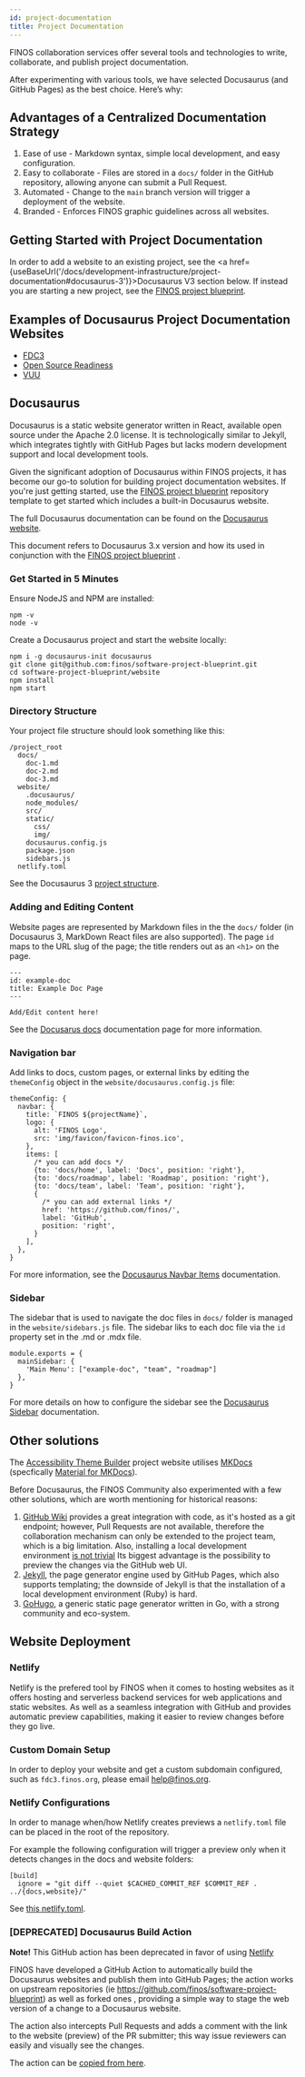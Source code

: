```yaml
---
id: project-documentation
title: Project Documentation
---
```



FINOS collaboration services offer several tools and technologies to write, collaborate, and publish project documentation.

After experimenting with various tools, we have selected Docusaurus (and GitHub Pages) as the best choice. Here’s why:

## Advantages of a Centralized Documentation Strategy

1. Ease of use - Markdown syntax, simple local development, and easy configuration.
2. Easy to collaborate - Files are stored in a `docs/` folder in the GitHub repository, allowing anyone can submit a Pull Request.
3. Automated - Change to the `main` branch version will trigger a deployment of the website.
4. Branded - Enforces FINOS graphic guidelines across all websites.

## Getting Started with Project Documentation

In order to add a website to an existing project, see the <a href={useBaseUrl('/docs/development-infrastructure/project-documentation#docusaurus-3')}>Docusaurus V3</a> section below. If instead you are starting a new project, see the [FINOS project blueprint](https://community.finos.org/docs/collaboration-infrastructure/#finos-project-blueprint).

## Examples of Docusaurus Project Documentation Websites

- [FDC3](https://fd3.finos.org)
- [Open Source Readiness](https://osr.finos.org)
- [VUU](https://vuu.finos.org)

## Docusaurus

Docusaurus is a static website generator written in React, available open source under the Apache 2.0 license. It is technologically similar to Jekyll, which integrates tightly with GitHub Pages but lacks modern development support and local development tools.

Given the significant adoption of Docusaurus within FINOS projects, it has become our go-to solution for building project documentation websites. If you're just getting started, use the [FINOS project blueprint](https://github.com/finos/project-blueprint) repository template to get started which includes a built-in Docusaurus website.

The full Docusaurus documentation can be found on the [Docusaurus website](https://docusaurus.io/).

This document refers to Docusaurus 3.x version and how its used in conjunction with the [FINOS project blueprint](https://github.com/finos/project-blueprint) .

### Get Started in 5 Minutes

Ensure NodeJS and NPM are installed:
```
npm -v
node -v
```

Create a Docusaurus project and start the website locally:
```
npm i -g docusaurus-init docusaurus
git clone git@github.com:finos/software-project-blueprint.git
cd software-project-blueprint/website
npm install
npm start
```

### Directory Structure

Your project file structure should look something like this:
```
/project_root
  docs/
    doc-1.md
    doc-2.md
    doc-3.md
  website/
    .docusaurus/
    node_modules/
    src/
    static/
      css/
      img/
    docusaurus.config.js
    package.json
    sidebars.js
  netlify.toml  
```

See the Docusaurus 3 [project structure](https://docusaurus.io/docs/installation#project-structure). 

### Adding and Editing Content

Website pages are represented by Markdown files in the the `docs/` folder (in Docusaurus 3, MarkDown React files are also supported). The page `id` maps to the URL slug of the page; the title renders out as an `<h1>` on the page.

```
---
id: example-doc
title: Example Doc Page
---

Add/Edit content here!
```

See the [Docusarus docs](https://docusaurus.io/docs/docs-introduction) documentation page for more information.

### Navigation bar

Add links to docs, custom pages, or external links by editing the `themeConfig` object in the `website/docusaurus.config.js` file:
```
themeConfig: {
  navbar: {
    title: `FINOS ${projectName}`,
    logo: {
      alt: 'FINOS Logo',
      src: 'img/favicon/favicon-finos.ico',
    },
    items: [
      /* you can add docs */
      {to: 'docs/home', label: 'Docs', position: 'right'},
      {to: 'docs/roadmap', label: 'Roadmap', position: 'right'},
      {to: 'docs/team', label: 'Team', position: 'right'},
      {
        /* you can add external links */
        href: 'https://github.com/finos/',
        label: 'GitHub',
        position: 'right',
      }
    ],
  },
}
```

For more information, see the [Docusaurus Navbar Items](https://docusaurus.io/docs/api/themes/configuration#navbar-items) documentation.


### Sidebar

The sidebar that is used to navigate the doc files in `docs/` folder is managed in the `website/sidebars.js` file. The sidebar liks to each doc file via the `id` property set in the .md or .mdx file. 

```
module.exports = {
  mainSidebar: {
    'Main Menu': ["example-doc", "team", "roadmap"]
  },
}
```

For more details on how to configure the sidebar see the [Docusaurus Sidebar](https://docusaurus.io/docs/sidebar/) documentation.

## Other solutions

The [Accessibility Theme Builder](https://a11y-theme-builder.finos.org/) project website utilises [MKDocs](https://www.mkdocs.org/) (specfically [Material for MKDocs](https://squidfunk.github.io/mkdocs-material/getting-started/)).

Before Docusaurus, the FINOS Community also experimented with a few other solutions, which are worth mentioning for historical reasons:

1. [GitHub Wiki](https://help.github.com/en/github/building-a-strong-community/about-wikis) provides a great integration with code, as it's hosted as a git endpoint; however, Pull Requests are not available, therefore the collaboration mechanism can only be extended to the project team, which is a big limitation. Also, installing a local development environment [is not trivial](https://gist.github.com/suewonjp/7493de784f4a88c63d1810031609ee35) Its biggest advantage is the possibility to preview the changes via the GitHub web UI.
2. [Jekyll](https://jekyllrb.com/), the page generator engine used by GitHub Pages, which also supports templating; the downside of Jekyll is that the installation of a local development environment (Ruby) is hard.
3. [GoHugo](https://gohugo.io/), a generic static page generator written in Go, with a strong community and eco-system.

## Website Deployment 

### Netlify 

Netlify is the prefered tool by FINOS when it comes to hosting websites as it offers hosting and serverless backend services for web applications and static websites. As well as a seamless integration with GitHub and provides automatic preview capabilities, making it easier to review changes before they go live.

### Custom Domain Setup

In order to deploy your website and get a custom subdomain configured, such as `fdc3.finos.org`, please email help@finos.org.

### Netlify Configurations

In order to manage when/how Netlify creates previews a `netlify.toml` file can be placed in the root of the repository.

For example the following configuration will trigger a preview only when it detects changes in the docs and website folders:
```
[build]
  ignore = "git diff --quiet $CACHED_COMMIT_REF $COMMIT_REF . ../{docs,website}/"
```
See [this netlify.toml](https://github.com/finos/FDC3/blob/main/netlify.toml).

### [DEPRECATED] Docusaurus Build Action

**Note!** This GitHub action has been deprecated in favor of using [Netlify](https://netlify.com)

FINOS have developed a GitHub Action to automatically build the Docusaurus websites and publish them into GitHub Pages; the action works on upstream repositories (ie https://github.com/finos/software-project-blueprint) as well as forked ones , providing a simple way to stage the web version of a change to a Docusaurus website.

The action also intercepts Pull Requests and adds a comment with the link to the website (preview) of the PR submitter; this way issue reviewers can easily and visually see the changes.

The action can be [copied from here](https://github.com/finos/open-developer-platform/blob/master/.github/workflows/docusaurus.yml.deprecated).
